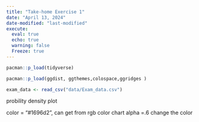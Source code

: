 ```yaml
---
title: "Take-home Exercise 1"
date: "April 13, 2024"
date-modified: "last-modified"
execute:
  eval: true
  echo: true
  warning: false
  Freeze: true
---
```


```r
pacman::p_load(tidyverse)

pacman::p_load(ggdist, ggthemes,colospace,ggridges ) 

```

```r
exam_data <- read_csv("data/Exam_data.csv")
```

probility density plot

color = "#1696d2", can get from rgb color chart alpha =.6 change the color

```         
```

```         
```
